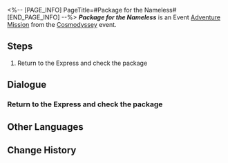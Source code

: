 <%-- [PAGE_INFO]
PageTitle=#Package for the Nameless#
[END_PAGE_INFO] --%>
{{Stub|Dialogue.}}
{{Mission Infobox
|id            = 8021301
|title         = 
|image         = <!--Mission Package for the Nameless.png-->
|type          = Adventure
|event_name    = Cosmodyssey
|chapter       = 
|requirements  = Reach [[Trailblaze Level]] 21
|summary       = <!--official mission summary from Fate's Atlas-->
|characters    = Mag; Pom-Pom; Projection Figure; Trailblazer
|startLocation = [[Astral Express]] - [[Parlor Car]]
|world         = Astral Express
|area          = Parlor Car
|prev          = 
|next          = 
|rewards       = Credit*5,000
}}
'''''Package for the Nameless''''' is an Event [[Adventure Mission]] from the [[Cosmodyssey]] event.

==Steps==
# Return to the Express and check the package

<!--
==Gameplay Notes==

--><!--
==Trial Character==

-->
==Dialogue==
{{Stub Dialogue}}
{{Dialogue End}}

===Return to the Express and check the package{{subst:void|<!--802130101-->}}===
{{Mission Description|type=adventure|location=Parlor Car|update|The Astral Express has received a mysterious package, seemingly a gift sent by the Nameless from across the cosmos. What are you waiting for? Hurry back to the Express and take a look.<br /><br />There's a dice-rolling premonition in the air...}}
{{Dialogue Start}}
:{{tx}}
{{Dialogue End}}

==Other Languages==
{{Other Languages
|en   = Package for the Nameless
|zhs  = 寄给无名客的包裹
|zht  = 寄給無名客的包裹
|ja   = ナナシビト宛の荷物
|ko   = 무명객을 위한 소포
|es   = Paquete para los Anónimos
|fr   = Colis pour les Sans Noms
|ru   = Посылка для Безымянных
|th   = พัสดุส่งถึงผู้มาเยือนนิรนาม
|vi   = Gói Đồ Gửi Cho Khách Vô Danh
|de   = Paket für die Namenlosen
|id   = Paket untuk The Nameless
|pt   = Pacote para os Inominados
}}

==Change History==
{{Change History|2.1}}
